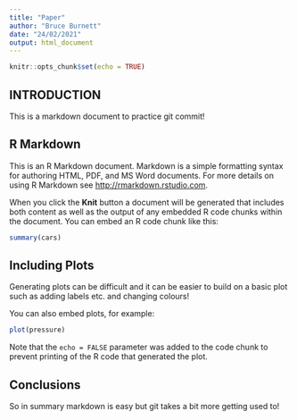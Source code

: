 ```yaml
---
title: "Paper"
author: "Bruce Burnett"
date: "24/02/2021"
output: html_document
---
```


```r
knitr::opts_chunk$set(echo = TRUE)
```

## INTRODUCTION

This is a markdown document to practice git commit!

## R Markdown

This is an R Markdown document. Markdown is a simple formatting syntax for authoring HTML, PDF, and MS Word documents. For more details on using R Markdown see <http://rmarkdown.rstudio.com>.

When you click the **Knit** button a document will be generated that includes both content as well as the output of any embedded R code chunks within the document. You can embed an R code chunk like this:

```r
summary(cars)
```

## Including Plots

Generating plots can be difficult and it can be easier to build on a basic plot such as adding labels etc. and changing colours!

You can also embed plots, for example:

```r
plot(pressure)
```

Note that the `echo = FALSE` parameter was added to the code chunk to prevent printing of the R code that generated the plot.

## Conclusions

So in summary markdown is easy but git takes a bit more getting used to!
